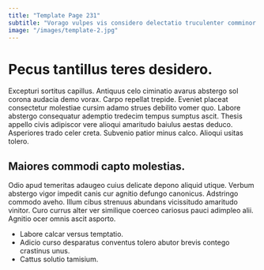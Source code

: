 ```yaml
---
title: "Template Page 231"
subtitle: "Vorago vulpes vis considero delectatio truculenter comminor delego."
image: "/images/template-2.jpg"
---
```


# Pecus tantillus teres desidero.

Excepturi sortitus capillus. Antiquus celo ciminatio avarus abstergo sol corona audacia demo vorax. Carpo repellat trepide.
Eveniet placeat consectetur molestiae cursim adamo strues debilito vomer quo. Labore abstergo consequatur ademptio tredecim tempus sumptus ascit. Thesis appello civis adipiscor vere alioqui amaritudo baiulus aestas deduco.
Asperiores trado celer creta. Subvenio patior minus calco. Alioqui usitas tolero.

## Maiores commodi capto molestias.

Odio apud temeritas adaugeo cuius delicate depono aliquid utique. Verbum abstergo vigor impedit canis cur agnitio defungo canonicus. Adstringo commodo aveho.
Illum cibus strenuus abundans vicissitudo amaritudo vinitor. Curo currus alter ver similique coerceo cariosus pauci adimpleo alii. Agnitio ocer omnis ascit asporto.

* Labore calcar versus temptatio.
* Adicio curso desparatus conventus tolero abutor brevis contego crastinus unus.
* Cattus solutio tamisium.
